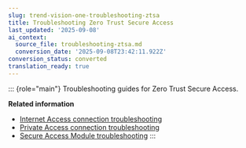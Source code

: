 ```yaml
---
slug: trend-vision-one-troubleshooting-ztsa
title: Troubleshooting Zero Trust Secure Access
last_updated: '2025-09-08'
ai_context:
  source_file: troubleshooting-ztsa.md
  conversion_date: '2025-09-08T23:42:11.922Z'
conversion_status: converted
translation_ready: true
---
```


::: {role="main"}
Troubleshooting guides for Zero Trust Secure Access.

**Related information**

- [Internet Access connection troubleshooting](ia-connection-troubleshoot.md "Collect information to troubleshoot internet connectivity and latency issues.")
- [Private Access connection troubleshooting](pac-troubleshooting.md "Collect information to troubleshoot connectivity and latency issues for internal applications.")
- [Secure Access Module troubleshooting](sam-troubleshooting.md "Collect debug logs to troubleshoot endpoints with your support provider.")
:::
